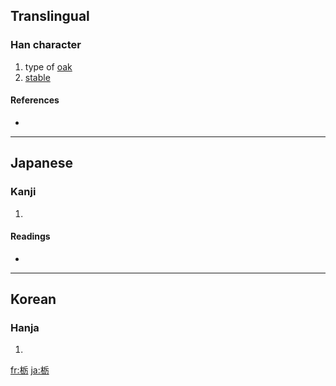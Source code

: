 ==Translingual==

===Han character===
{{Han char|rn=75|rad=木|as=05|sn=9|four=|canj=木竹一尸 (DHMS)}}

# type of [[oak]]
# [[stable]]

====References====
* {{Han ref|kx=0521.121|dkj=14687|hdz=21185.041|uh=6803|ud=26627}}

----

==Japanese==

===Kanji===
{{ja-kanji|grade=|rs=木05}}

# {{defn|Japanese}}

====Readings====
* {{ja-readings|on=|kun=[[とち]] (tochi)}}

----

==Korean==

===Hanja===
{{ko-hanja|hangeul=[[회]]|eumhun=|rv=hoe|mr=hoe|y=hoy}}

# {{defn|Korean}}

[[fr:栃]]
[[ja:栃]]